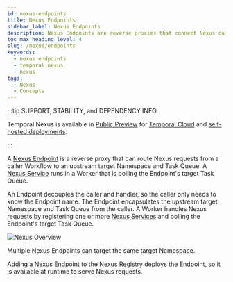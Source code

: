 ```yaml
---
id: nexus-endpoints
title: Nexus Endpoints
sidebar_label: Nexus Endpoints
description: Nexus Endpoints are reverse proxies that connect Nexus callers and handlers forwarding Nexus requests to an upstream target Namespace and Task Queue that a Worker is polling.
toc_max_heading_level: 4
slug: /nexus/endpoints
keywords:
  - nexus endpoints
  - temporal nexus
  - nexus
tags:
  - Nexus
  - Concepts
---
```


:::tip SUPPORT, STABILITY, and DEPENDENCY INFO

Temporal Nexus is available in [Public Preview](/evaluate/development-production-features/release-stages#public-preview) for [Temporal Cloud](/cloud/nexus) and [self-hosted deployments](/production-deployment/self-hosted-guide/nexus).

:::

A [Nexus Endpoint](/glossary#nexus-endpoint) is a reverse proxy that can route Nexus requests from a caller Workflow to an upstream target Namespace and Task Queue.
A [Nexus Service](/nexus/services) runs in a Worker that is polling the Endpoint's target Task Queue.

An Endpoint decouples the caller and handler, so the caller only needs to know the Endpoint name.
The Endpoint encapsulates the upstream target Namespace and Task Queue from the caller.
A Worker handles Nexus requests by registering one or more [Nexus Services](/nexus/services) and polling the Endpoint's target Task Queue.

![Nexus Overview](/img/nexus-overview-short.png)

Multiple Nexus Endpoints can target the same target Namespace.

Adding a Nexus Endpoint to the [Nexus Registry](/nexus/registry) deploys the Endpoint, so it is available at runtime to serve Nexus requests.